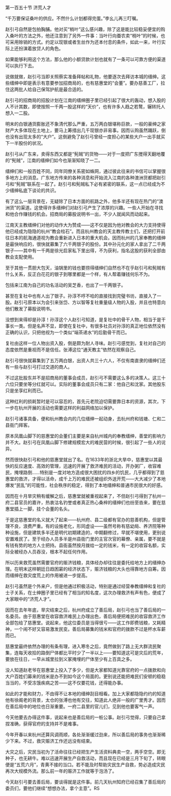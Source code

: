 

第一百五十节 济荒人才

“千万要保证桑叶的供应。不然什么计划都得完蛋。”李幺儿再三叮嘱。

赵引弓自然是包拍胸脯。他对买“梢叶”这么感兴趣，除了这是能比较稳妥便宜的购入桑叶的方法之外，他还注意到了另外一件事：当叶行向蚕农卖“梢叶”的时候，也可采用赊销的方式。约定以现银或者生丝作为还本付息的条件，如此一来，叶行实际上还扮演着放贷人的角色。

如果能够利用这个方法，那么他的小额贷款计划也就有了一条可以可靠方便的渠道可以执行下去。

说做就做，赵引弓当即关照蔡实准备拜帖和礼物，他要逐次去拜访本城的缙绅。这些缙绅中即是表示有意要参加招商局的，也有慈惠堂的“会董”。要办慈善工厂，拉住这两批人给自己保驾护航是最合适的。

赵引弓的招商局的招股计划在江南的缙绅圈子里已经引起了很大的轰动，想入股的人不计其数，即使按照一千两一股这样的“天价”，也有许多人趋之若鹜，辗转托人想入一二股。

明末的白银通货膨胀还不象清代那么严重，五万两白银堪称巨款，一般的豪绅之家财产大多体现在土地上，要马上筹措出几千现银亦非易事。因而认购虽然踊跃，倒也没有出现太多的“大户”。这倒避免了赵引弓曾经一度担心的某些大户一出手就买下一半股份的状况。

赵引弓从广东来，卖得东西又都是“髡贼”的货物――对于一度把广东搅得天翻地覆的“髡贼”，江南的缙绅们如今也渐渐知晓了一二。

缙绅们和一般百姓不同，同年同僚关系密如蛛网，通过彼此往来的书信可以掌握很多地方上的消息。广东地方传来的各种消息和开始流入江南的各种澳洲货都把赵引弓和“髡贼”联系在一起了。赵引弓和髡贼私下必有紧密的联系，这一点已经成为不少缙绅私底下谈论的共识。

有了这么一层背景在，无疑除了日本方面的航路之外，他多半还有现在热门的“澳洲货”的渠道。这使得许多缙绅们对赵引弓产生了浓厚的兴趣。一些人开始在寻找和他合作赚钱的机会。招商局的募股说明书一出，不少人就闻风而动起来。

江南天主教缙绅们对他的动作大为赞成――这不仅是因为他对教会的大力支持使得他已经成为隐隐的杭州“教会柱石”。而且杭州教会的天主教传教士们，还把打开前往日本的航海通道视为教会重新进入日本的重大机会。因而杭州的几家奉教的缙绅是最快响应的，很快就募集了六千两银子的股份。其中孙元化的家人拿出了二千两银子――其中有一千两是徐光启家私下里出得，不为获利，指名这股的获利全部由教会支配使用。

至于其他一贯胆大包天，油锅里的钱也要捞得缙绅们自然也不在乎赵引弓和髡贼有什么关系，反正白花花的银子到哪里都是一个样，有人帮着赚钱何乐不为。

包括来江南为自己的功名活动的吴芝香，也出了一千两银子。

甚至在复社中也有人出了银子。孙淳不哼不哈的直接找到完璧书坊，直接入了一股。赵引弓原本以为会引来张岱、方以智等复社重量级人物的入股，并且也特意向他们散发了募股说明书。

没想到来得却是孙淳！孙淳这个人赵引弓知道，是复社中的骨干人物，相当于是干事长一类。但是名声不显，即使在复社中，有很多社员对孙淳的真正地位依然没有正确的认识，只把他视为一个类似“端茶递水”的后勤骨干而已。

复社由这样一位人物出资入股，倒是颇为耐人寻味。赵引弓感觉到，复社对自己的态度依然是重视而不是信任。张溥这位“通天教主”依然在观察自己。

赵引弓很快就募集到了五万两白银，出资人共三十六人，不仅有南直隶的缙绅们还有一些与赵引弓打过交道的商人。

不过这批股东并不是招商局的董事会成员，赵引弓不需要这么多的决策人。这三十六位只要坐等分红就可以。实际的董事会成员只有二家：他自己和沈家。其他股东只是坐享红利而已。

这种红利的损耗暂时是可以容忍的，首先元老院迫切需要靠日本的资源，其次，下一步在杭州开展的活动也需要这样的利益网络加以保护。

赵引弓诸事具备，便和杭州教会内的几位缙绅一起动身，去杭州府和钱塘、仁和二县衙门拜客。

原本凤凰山脚下的慈惠堂的会董们主要是来自杭州城内的奉教缙绅，善堂的影响力并不大。赵引弓在凤凰山脚下修建规模宏大的难民营的时候，很引起了一些人的诧异。

然而很快赵引弓和他的慈惠堂就出了名。在1633年的浙北大旱中，慈惠堂以其最快的反应速度、高效的管理，迅速的开展了救济难民的活动，开办粥厂，收容难民，掩埋路倒……特别是一度对地方造成很大困扰的四乡的饥民，几乎都得到了慈惠堂的救济，才得以活命，成千上万的难民还被组织外送开荒――大大减少了本地爆发“民乱”的可能性，社会秩序的稳定，得到了本地缙绅和普通市民很大的好感。

因而在十月旱灾稍有缓解之后，慈惠堂就被重视起来了，不但赵引弓得到了杭州一府二县官员的嘉许，热衷沽名钓誉或者真正热心桑梓的缙绅们也纷至沓来，要在慈惠堂插上一脚，挂个会董的名头。

于是这慈惠堂的名义就大了起来――杭州府、县二级都有官办的慈善机构，但是管理不良，浪费严重。有的设施老化，形同虚设――虽然号称有慈幼局、养济院等种种设施，但是建筑多半还是明代初期建造的，中期翻修过，早就不堪使用，更别说安置难民了。至于经办人员多半是州县衙门里的主官次官的幕僚、亲属，要不就是有钱有势的地方人士把持。县衙虽然按月拨给一定的钱米，有一定的收容名额，实际全被经办人员吞没，根本不起任何作用。

所以历来救荒虽然需要官府的赈济钱粮，具体经办却往往是委托给地方上的缙绅办理。在明末这样朝廷日趋困窘的经济状态下，赈济钱粮的大头也得靠地方自筹。因而缙绅在救灾度荒上的作用被进一步提高。

赵引弓虽然是个外来户，但是他通过积极活动，特别是通过经营奉教缙绅和复社的士子关系，在士绅圈子里已经有了相当的知名度，这次办理救济有声有色，便成了大家眼中的“济荒人才”。

因而在去年年底，旱灾结束之后，杭州府成立了善后局，赵引弓也当了善后局的一名委员。由于慈惠堂在收容救济难民上办理出色，善后局便把难民的收容救济工作全部包给了慈惠堂。说起来，他这位委员是当得很亏――这工作即费钱粮，又耗精神，一个闹不好又容易激发民变。善后局募集的钱米和官府的拨款不过是杯水车薪而已。

慈惠堂最终依然办理的有条有理，进入寒冬之后，竟然做到了路上无大群流民聚集，连每天收拾的路倒尸体都比平时少了一半以上――要知道这可是灾后的荒年，要放在往日，一早从城里拉到义冢掩埋的尸体至少有上百具之多。

没人知道赵老爷在慈惠堂上投入了多少，但是大家都知道光靠官府的一点拨款和向大户百姓们募来的钱米是办不到如今这个局面的。更别说还能把难民们安顿的稳稳当当的，不受冻饿疾病之苦――这不仅要花钱，还得能办事。

如此的才能和财力，不由得不让本地的缙绅刮目相看。加上大家都隐隐约约的知道他有徐阁老的背景，太仓的张溥也他有交往，知道此人绝非一般的广里秀才。因而在善后局中的地位也日渐重要。一府二县里的官儿们，见到他也要客气一声。

今天他要去办得这件事，说起来也是善后局的一桩公事。赵引弓觉得，只要自己拿捏准确，获得官府的支持并不是难事。

今年开春以来杭州还算风调雨顺，各处渐渐缓过劲来，所以善后局的事务也渐渐稀少下来。不过，救灾赈济工作还远没有结束。

大灾之后，灾民当初为了活命往往已经把生产生活资料典卖一空，两手空空。即无种子，也无耕牛。难以迅速开展生产自救活动，而且现在已经是三月下旬了，转眼便是“五荒六月”，青黄不接的当口。若不能及时帮助灾民生产自救，势必造成灾民再次大规模外流。那么前一年的赈济工作就等于泡汤了。

今天赵引弓要去善后局，要谈得就是这件事。前几天杭州知府已经召集了善后局的委员们，要他们继续“想想办法，拿个主意”。RS

